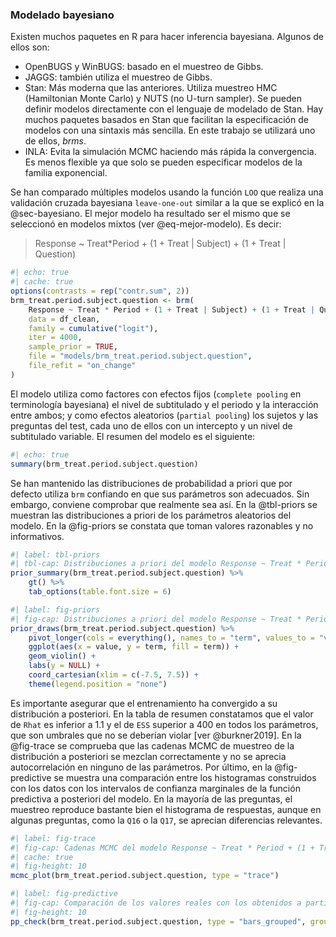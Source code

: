 ### Modelado bayesiano {#sec-bayesiano-2}

Existen muchos paquetes en R para hacer inferencia bayesiana. Algunos de ellos son:

* OpenBUGS y WinBUGS: basado en el muestreo de Gibbs.
* JAGGS: también utiliza el muestreo de Gibbs.
* Stan: Más moderna que las anteriores. Utiliza muestreo HMC (Hamiltonian Monte Carlo) y NUTS (no U-turn sampler). Se pueden definir modelos directamente con el lenguaje de modelado de Stan. Hay muchos paquetes basados en Stan que facilitan la especificación de modelos con una sintaxis más sencilla. En este trabajo se utilizará uno de ellos, $brms$.
* INLA: Evita la simulación MCMC haciendo más rápida la convergencia. Es menos flexible ya que solo se pueden especificar modelos de la familia exponencial.

Se han comparado múltiples modelos usando la función `LOO` que realiza una validación cruzada bayesiana `leave-one-out` similar a la que se explicó en la @sec-bayesiano. El mejor modelo ha resultado ser el mismo que se seleccionó en modelos mixtos (ver @eq-mejor-modelo). Es decir:

\small
> Response ~ Treat*Period + (1 + Treat  | Subject) + (1 + Treat | Question)
\normalsize

\scriptsize
```r
#| echo: true
#| cache: true
options(contrasts = rep("contr.sum", 2))
brm_treat.period.subject.question <- brm(
    Response ~ Treat * Period + (1 + Treat | Subject) + (1 + Treat | Question),
    data = df_clean,
    family = cumulative("logit"),
    iter = 4000,
    sample_prior = TRUE,
    file = "models/brm_treat.period.subject.question",
    file_refit = "on_change"
)
```
\normalsize

El modelo utiliza como factores con efectos fijos (`complete pooling` en terminología bayesiana) el nivel de subtitulado y el periodo y la interacción entre ambos; y como efectos aleatorios (`partial pooling`) los sujetos y las preguntas del test, cada uno de ellos con un intercepto y un nivel de subtitulado variable. El resumen del modelo es el siguiente:

\tiny
```r
#| echo: true
summary(brm_treat.period.subject.question)
```
\normalsize


Se han mantenido las distribuciones de probabilidad a priori que por defecto utiliza `brm` confiando en que sus parámetros son adecuados. Sin embargo, conviene comprobar que realmente sea así. En la @tbl-priors se muestran las distribuciones a priori de los parámetros aleatorios del modelo. En la @fig-priors se constata que toman valores razonables y no informativos.

\tiny
```r
#| label: tbl-priors
#| tbl-cap: Distribuciones a priori del modelo Response ~ Treat * Period + (1 + Treat | Subject) + (1 + Treat | Question).
prior_summary(brm_treat.period.subject.question) %>%
    gt() %>%
    tab_options(table.font.size = 6)
```
\normalsize

```r
#| label: fig-priors
#| fig-cap: Distribuciones a priori del modelo Response ~ Treat * Period + (1 + Treat | Subject) + (1 + Treat | Question).
prior_draws(brm_treat.period.subject.question) %>%
    pivot_longer(cols = everything(), names_to = "term", values_to = "value") %>%
    ggplot(aes(x = value, y = term, fill = term)) +
    geom_violin() +
    labs(y = NULL) +
    coord_cartesian(xlim = c(-7.5, 7.5)) +
    theme(legend.position = "none")
```

Es importante asegurar que el entrenamiento ha convergido a su distribución a posteriori. En la tabla de resumen constatamos que el valor de `Rhat` es inferior a 1.1 y el de `ESS` superior a 400 en todos los parámetros, que son umbrales que no se deberían violar [ver @burkner2019]. En la
 @fig-trace se comprueba que las cadenas MCMC de muestreo de la distribución a posteriori se mezclan correctamente y no se aprecia autocorrelación en ninguno de las parámetros. Por último, en la @fig-predictive se muestra una comparación entre los histogramas construidos con los datos con los intervalos de confianza marginales de la función predictiva a posteriori del modelo. En la mayoría de las preguntas, el muestreo reproduce bastante bien el histograma de respuestas, aunque en algunas preguntas, como la `Q16` o la `Q17`, se aprecian diferencias relevantes.
 
```r
#| label: fig-trace
#| fig-cap: Cadenas MCMC del modelo Response ~ Treat * Period + (1 + Treat | Subject) + (1 + Treat | Question).
#| cache: true
#| fig-height: 10
mcmc_plot(brm_treat.period.subject.question, type = "trace")
```

```r
#| label: fig-predictive
#| fig-cap: Comparación de los valores reales con los obtenidos a partir de la función predictiva a posteriori del modelo Response ~ Treat * Period + (1 + Treat | Subject) + (1 + Treat | Question).
#| fig-height: 10
pp_check(brm_treat.period.subject.question, type = "bars_grouped", group = "Question", ndraws = 1000)
```
